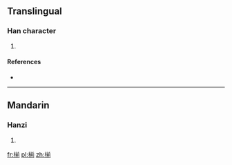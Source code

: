 ==Translingual==

===Han character===
{{Han char|rn=75|rad=木|as=09|sn=13|four=|canj=木廿月弓 (DTBN)}}

# {{defn|Han|sort=木09}}

====References====
* {{Han ref|kx=0538.060|dkj=15088|dj=0925.190|hdz=21255.040|uh=693E|ud=26942}}

----

==Mandarin==

===Hanzi===
{{cmn-hanzi|pin=[[zhàn]] ([[zhan4]])|wg=chan<sup>4</sup>}}

# {{defn|Mandarin|sort=木09}}

[[fr:椾]]
[[pl:椾]]
[[zh:椾]]